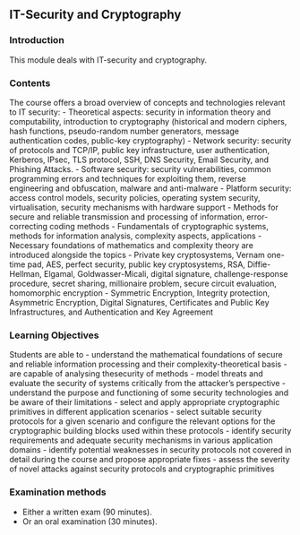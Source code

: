 ## IT-Security and Cryptography

### Introduction

This module deals with IT-security and cryptography.


### Contents

The course offers a broad overview of concepts and technologies relevant to IT security:
- Theoretical aspects: security in information theory and computability, introduction to cryptography (historical and modern ciphers, hash functions, pseudo-random number generators, message authentication codes, public-key cryptography)
- Network security: security of protocols and TCP/IP, public key infrastructure, user authentication, Kerberos, IPsec, TLS protocol, SSH,
DNS Security, Email Security, and Phishing Attacks.
- Software security: security vulnerabilities, common programming errors and techniques for exploiting them, reverse engineering and obfuscation, malware and anti-malware
- Platform security: access control models, security policies, operating system security, virtualisation, security mechanisms with hardware support
- Methods for secure and reliable transmission and processing of information, error-correcting coding methods
- Fundamentals of cryptographic systems, methods for information analysis, complexity aspects, applications
- Necessary foundations of mathematics and complexity theory are introduced alongside the topics
- Private key cryptosystems, Vernam one-time pad, AES, perfect security, public key cryptosystems, RSA, Diffie-Hellman, Elgamal, Goldwasser-Micali, digital signature, challenge-response procedure, secret sharing, millionaire problem, secure circuit evaluation, homomorphic encryption
- Symmetric Encryption, Integrity protection, Asymmetric Encryption, Digital Signatures, Certificates and Public Key Infrastructures, and Authentication and Key Agreement


### Learning Objectives
Students are able to
- understand the mathematical foundations of secure and reliable information processing and their complexity-theoretical basis
- are capable of analysing thesecurity of methods
- model threats and evaluate the security of systems critically from the attacker's perspective
- understand the purpose and functioning of some security technologies and be aware of their limitations
- select and apply appropriate cryptographic primitives in different application scenarios
- select suitable security protocols for a given scenario and configure the relevant options for the cryptographic building blocks used within these protocols
- identify security requirements and adequate security mechanisms in various application domains
- identify potential weaknesses in security protocols not covered in detail during the course and propose appropriate fixes
- assess the severity of novel attacks against security protocols and cryptographic primitives


### Examination methods

- Either a written exam (90 minutes).
- Or an oral examination (30 minutes).